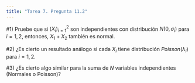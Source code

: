 ```yaml
---
title: "Tarea 7. Pregunta 11.2"
---
```


#1) Pruebe que si $(X_i)_{i = 1}^2$ son independientes con distribución $N(0, \sigma_i)$ para $i = 1, 2$, entonces, $X_1 + X_2$ también es normal.


#2) ¿Es cierto un resultado análogo si cada $X_i$ tiene distribución $Poisson(\lambda_i)$ para $i = 1,2$.


#3) ¿Es cierto algo similar para la suma de $N$ variables independientes (Normales o Poisson)?

